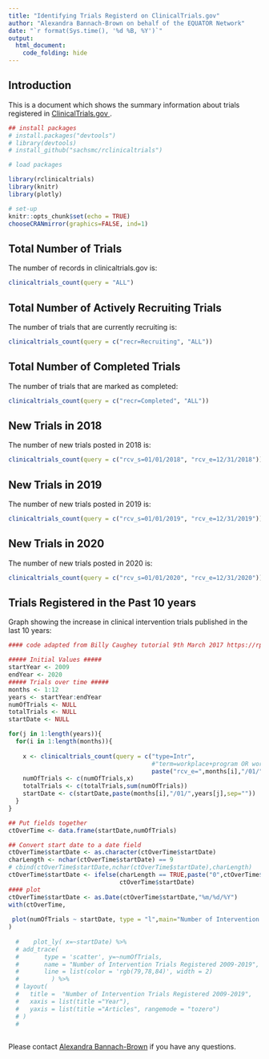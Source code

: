 ```yaml
---
title: "Identifying Trials Registerd on ClinicalTrials.gov"
author: "Alexandra Bannach-Brown on behalf of the EQUATOR Network"
date: "`r format(Sys.time(), '%d %B, %Y')`"
output: 
  html_document:
    code_folding: hide
---
```


## Introduction

This is a document which shows the summary information about trials registered in <a href="http://clinicaltrials.gov" target="_blank"> ClinicalTrials.gov </a>. 



```r
## install packages
# install.packages("devtools")
# library(devtools)
# install_github("sachsmc/rclinicaltrials")

# load packages

library(rclinicaltrials)
library(knitr)
library(plotly)

# set-up
knitr::opts_chunk$set(echo = TRUE)
chooseCRANmirror(graphics=FALSE, ind=1)
```



## Total Number of Trials

The number of records in clinicaltrials.gov is: 
```r
clinicaltrials_count(query = "ALL")
```


## Total Number of Actively Recruiting Trials

The number of trials that are currently recruiting is: 
```r
clinicaltrials_count(query = c("recr=Recruiting", "ALL"))
```


## Total Number of Completed Trials

The number of trials that are marked as completed:
```r
clinicaltrials_count(query = c("recr=Completed", "ALL"))
```


## New Trials in 2018
The number of new trials posted in 2018 is: 
```r
clinicaltrials_count(query = c("rcv_s=01/01/2018", "rcv_e=12/31/2018"))
```


## New Trials in 2019
The number of new trials posted in 2019 is: 
```r
clinicaltrials_count(query = c("rcv_s=01/01/2019", "rcv_e=12/31/2019"))
```


## New Trials in 2020
The number of new trials posted in 2020 is:
```r
clinicaltrials_count(query = c("rcv_s=01/01/2020", "rcv_e=12/31/2020"))
```


## Trials Registered in the Past 10 years
Graph showing the increase in clinical intervention trials published in the last 10 years:
```r
#### code adapted from Billy Caughey tutorial 9th March 2017 https://rpubs.com/wgcaughey1984/257099 ##

##### Initial Values #####
startYear <- 2009
endYear <- 2020
##### Trials over time #####
months <- 1:12
years <- startYear:endYear
numOfTrials <- NULL
totalTrials <- NULL
startDate <- NULL

for(j in 1:length(years)){
  for(i in 1:length(months)){
    
    x <- clinicaltrials_count(query = c("type=Intr", 
                                        #"term=workplace+program OR workplace+wellness OR workplace+health+program", 
                                        paste("rcv_e=",months[i],"/01/",years[j],sep="")))
    numOfTrials <- c(numOfTrials,x)
    totalTrials <- c(totalTrials,sum(numOfTrials))
    startDate <- c(startDate,paste(months[i],"/01/",years[j],sep=""))
  }
}

## Put fields together
ctOverTime <- data.frame(startDate,numOfTrials)

## Convert start date to a date field
ctOverTime$startDate <- as.character(ctOverTime$startDate)
charLength <- nchar(ctOverTime$startDate) == 9
# cbind(ctOverTime$startDate,nchar(ctOverTime$startDate),charLength)
ctOverTime$startDate <- ifelse(charLength == TRUE,paste("0",ctOverTime$startDate,sep=""),
                               ctOverTime$startDate)
#### plot
ctOverTime$startDate <- as.Date(ctOverTime$startDate,"%m/%d/%Y")
with(ctOverTime, 
     
 plot(numOfTrials ~ startDate, type = "l",main="Number of Intervention Trials Registered 2009-2020", ylim = c(0,300000), xlab = "Time",ylab="Trials")
)
     
  #    plot_ly( x=~startDate) %>%
  # add_trace(
  #       type = 'scatter', y=~numOfTrials, 
  #       name = "Number of Intervention Trials Registered 2009-2019", mode = 'lines+markers',
  #       line = list(color = 'rgb(79,78,84)', width = 2)
  #         ) %>%
  # layout(
  #   title =  "Number of Intervention Trials Registered 2009-2019",
  #   xaxis = list(title ="Year"),
  #   yaxis = list(title ="Articles", rangemode = "tozero")
  # )
  #    
     

```



Please contact <a href="mailto:alexandra_bannachbrown@bond.edu.au" target="_blank"> Alexandra Bannach-Brown</a> if you have any questions. 

